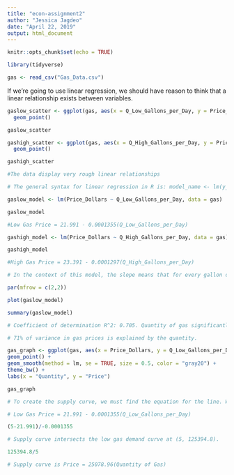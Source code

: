 ```yaml
---
title: "econ-assignment2"
author: "Jessica Jagdeo"
date: "April 22, 2019"
output: html_document
---
```


```r
knitr::opts_chunk$set(echo = TRUE)
```

```r

library(tidyverse)

gas <- read_csv("Gas_Data.csv")
```

If we’re going to use linear regression, we should have reason to think that a linear relationship exists between variables.

```r

gaslow_scatter <- ggplot(gas, aes(x = Q_Low_Gallons_per_Day, y = Price_Dollars)) +
  geom_point()

gaslow_scatter

gashigh_scatter <- ggplot(gas, aes(x = Q_High_Gallons_per_Day, y = Price_Dollars)) +
  geom_point()

gashigh_scatter

#The data display very rough linear relationships

```

```r

# The general syntax for linear regression in R is: model_name <- lm(y_variable ~ x_variable, data = df_name)

gaslow_model <- lm(Price_Dollars ~ Q_Low_Gallons_per_Day, data = gas)

gaslow_model

#Low Gas Price = 21.991 - 0.0001355(Q_Low_Gallons_per_Day)

gashigh_model <- lm(Price_Dollars ~ Q_High_Gallons_per_Day, data = gas)

gashigh_model

#High Gas Price = 23.391 - 0.0001297(Q_High_Gallons_per_Day)

# In the context of this model, the slope means that for every gallon of gas, there is a decrease in the willingness to pay.

```

```r

par(mfrow = c(2,2))

plot(gaslow_model)

```
```r

summary(gaslow_model)

# Coefficient of determination R^2: 0.705. Quantity of gas significantly predicts price, according to this model. 

# 71% of variance in gas prices is explained by the quantity.

```

```r

gas_graph <- ggplot(gas, aes(x = Price_Dollars, y = Q_Low_Gallons_per_Day)) +
geom_point() +
geom_smooth(method = lm, se = TRUE, size = 0.5, color = "gray20") +
theme_bw() +
labs(x = "Quantity", y = "Price")

gas_graph

```

```r

# To create the supply curve, we must find the equation for the line. We can do so because we know the curve hits the price acis at (0,0) and must intersect aggregate demand at a price of $5.

# Low Gas Price = 21.991 - 0.0001355(Q_Low_Gallons_per_Day)

(5-21.991)/-0.0001355

# Supply curve intersects the low gas demand curve at (5, 125394.8). 

125394.8/5

# Supply curve is Price = 25078.96(Quantity of Gas)


```

